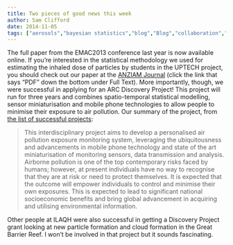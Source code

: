 ```yaml
---
title: Two pieces of good news this week
author: Sam Clifford
date: 2014-11-05
tags: ["aerosols","bayesian statistics","blog","Blog","collaboration","funding","ilaqh","papers","public health","qut","statistics"]
---
```


The full paper from the EMAC2013 conference last year is now available online. If you're interested in the statistical methodology we used for estimating the inhaled dose of particles by students in the UPTECH project, you should check out our paper at the [ANZIAM Journal](http://journal.austms.org.au/ojs/index.php/ANZIAMJ/article/view/7819) (click the link that says "PDF" down the bottom under Full Text). More importantly, though, we were successful in applying for an ARC Discovery Project! This project will run for three years and combines spatio-temporal statistical modelling, sensor miniaturisation and mobile phone technologies to allow people to minimise their exposure to air pollution. Our summary of the project, from [the list of successful projects](http://www.arc.gov.au/pdf/DP15/DP15_Listing_by_State_and_Org.pdf):

> This interdisciplinary project aims to develop a personalised air pollution exposure monitoring system, leveraging the ubiquitousness and advancements in mobile phone technology and state of the art miniaturisation of monitoring sensors, data transmission and analysis. Airborne pollution is one of the top contemporary risks faced by humans; however, at present individuals have no way to recognise that they are at risk or need to protect themselves. It is expected that the outcome will empower individuals to control and minimise their own exposures. This is expected to lead to significant national socioeconomic benefits and bring global advancement in acquiring and utilising environmental information.

Other people at ILAQH were also successful in getting a Discovery Project grant looking at new particle formation and cloud formation in the Great Barrier Reef. I won't be involved in that project but it sounds fascinating.